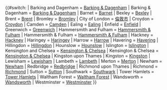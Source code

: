 {{#switch: {{{LONDONB}}}
| Barking and Dagenham = [[London Borough of Barking and Dagenham|Barking & Dagenham]]
| Barking & Dagenham = [[London Borough of Barking and Dagenham|Barking & Dagenham]]
| Barnet = [[London Borough of Barnet|Barnet]]
| Bexley = [[London Borough of Bexley|Bexley]]
| Brent = [[London Borough of Brent|Brent]]
| Bromley = [[London Borough of Bromley|Bromley]]
| City of London = [[倫敦市]]
| Croydon = [[London Borough of Croydon|Croydon]]
| Camden = [[London Borough of Camden|Camden]]
| Ealing = [[London Borough of Ealing|Ealing]]
| Enfield = [[London Borough of Enfield|Enfield]]
| Greenwich = [[London Borough of Greenwich|Greenwich]]
| Hammersmith and Fulham = [[London Borough of Hammersmith and Fulham|Hammersmith & Fulham]]
| Hammersmith & Fulham = [[London Borough of Hammersmith and Fulham|Hammersmith & Fulham]]
| Hackney = [[London Borough of Hackney|Hackney]]
| Haringey = [[London Borough of Haringey|Haringey]]
| Harrow = [[London Borough of Harrow|Harrow]]
| Havering = [[London Borough of Havering|Havering]]
| Hillingdon = [[London Borough of Hillingdon|Hillingdon]]
| Hounslow = [[London Borough of Hounslow|Hounslow]]
| Islington = [[London Borough of Islington|Islington]]
| Kensington and Chelsea = [[Royal Borough of Kensington and Chelsea|Kensington & Chelsea]]
| Kensington & Chelsea = [[Royal Borough of Kensington and Chelsea|Kensington & Chelsea]]
| Kingston upon Thames
| Kingston = [[Royal Borough of Kingston upon Thames|Kingston]]
| Lewisham = [[London Borough of Lewisham|Lewisham]]
| Lambeth = [[London Borough of Lambeth|Lambeth]]
| Merton = [[London Borough of Merton|Merton]]
| Newham = [[London Borough of Newham|Newham]]
| Redbridge = [[London Borough of Redbridge|Redbridge]]
| Richmond upon Thames
| Richmond = [[London Borough of Richmond upon Thames|Richmond]]
| Sutton = [[London Borough of Sutton|Sutton]]
| Southwark = [[London Borough of Southwark|Southwark]]
| Tower Hamlets = [[London Borough of Tower Hamlets|Tower Hamlets]]
| Waltham Forest = [[London Borough of Waltham Forest|Waltham Forest]]
| Wandsworth = [[London Borough of Wandsworth|Wandsworth]]
| Westminster = [[City of Westminster|Westminster]]
}}<noinclude></noinclude>
